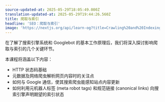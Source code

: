 ```yaml
---
source-updated-at: 2025-05-29T18:05:49.000Z
translation-updated-at: 2025-05-29T19:44:26.560Z
title: 爬取与索引
headline: 'SEO：爬取与索引'
image: 'https://nextjs.org/api/learn-og?title=Crawling%20and%20Indexing&amp;chapter=4'
---
```


在了解了搜索引擎系统和 Googlebot 的基本工作原理后，我们将深入探讨影响爬取与索引的几个关键环节。

本课程将涵盖以下内容：

*   HTTP 状态码基础
*   元数据及网络爬虫解析网页内容时的关注点
*   如何与 Google 通信，使其搜索爬虫能感知站点内容更新
*   如何利用元机器人标签 (meta robot tags) 和规范链接 (canonical links) 向搜索引擎声明期望的索引状态